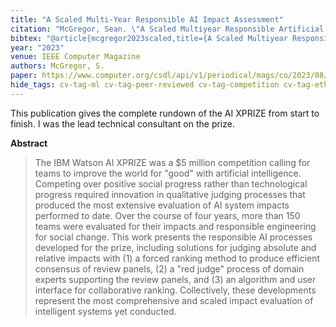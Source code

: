 ```yaml
---
title: "A Scaled Multi-Year Responsible AI Impact Assessment"
citation: "McGregor, Sean. \"A Scaled Multiyear Responsible Artificial Intelligence Impact Assessment.\" Computer 56.8 (2023): 20-27."
bibtex: "@article{mcgregor2023scaled,title={A Scaled Multiyear Responsible Artificial Intelligence Impact Assessment},author={McGregor, Sean},journal={Computer},volume={56},number={8},pages={20--27},year={2023},publisher={IEEE}}"
year: "2023"
venue: IEEE Computer Magazine
authors: McGregor, S.
paper: https://www.computer.org/csdl/api/v1/periodical/mags/co/2023/08/10207067/1PlcNoeVi5G/download-article/pdf
hide_tags: cv-tag-ml cv-tag-peer-reviewed cv-tag-competition cv-tag-ethics cv-tag-compsust cv-tag-application cv-tag-safety
---
```


This publication gives the complete rundown of the AI XPRIZE from start to finish. I was the lead technical consultant on the prize.

**Abstract**

> The IBM Watson AI XPRIZE was a $5 million competition calling for teams to improve the world for "good" with artificial intelligence. Competing over positive social progress rather than technological progress required innovation in qualitative judging processes that produced the most extensive evaluation of AI system impacts performed to date. Over the course of four years, more than 150 teams were evaluated for their impacts and responsible engineering for social change. This work presents the responsible AI processes developed for the prize, including solutions for judging absolute and relative impacts with (1) a forced ranking method to produce efficient consensus of review panels, (2) a "red judge" process of domain experts supporting the review panels, and (3) an algorithm and user interface for collaborative ranking. Collectively, these developments represent the most comprehensive and scaled impact evaluation of intelligent systems yet conducted.

